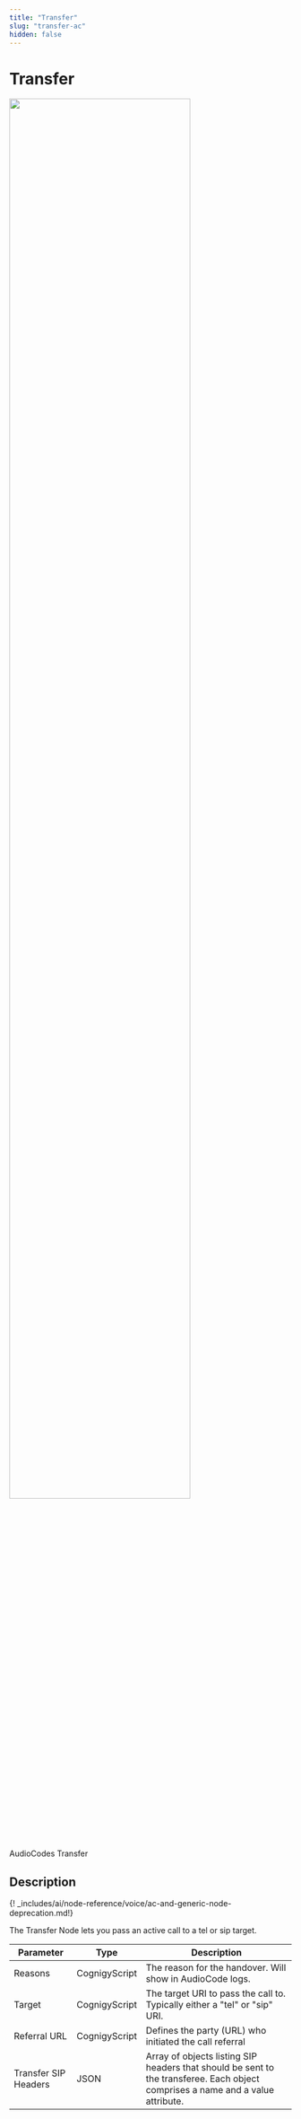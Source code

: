 ```yaml
---
title: "Transfer" 
slug: "transfer-ac" 
hidden: false 
---
```

# Transfer

<Frame>
  <img class="image-center" src="../../../../../../_assets/ai/build/node-reference/audiocodes/transfer.png" width="80%" />
  <figcaption>AudioCodes Transfer</figcaption>
</Frame>

## Description

{! _includes/ai/node-reference/voice/ac-and-generic-node-deprecation.md!}

The Transfer Node lets you pass an active call to a tel or sip target.

| Parameter            | Type          | Description                                                                                                                     |
|----------------------|---------------|---------------------------------------------------------------------------------------------------------------------------------|
| Reasons              | CognigyScript | The reason for the handover. Will show in AudioCode logs.                                                                       |
| Target               | CognigyScript | The target URI to pass the call to. Typically either a "tel" or "sip" URI.                                                      |
| Referral URL         | CognigyScript | Defines the party (URL) who initiated the call referral                                                                         |
| Transfer SIP Headers | JSON          | Array of objects listing SIP headers that should be sent to the transferee. Each object comprises a name and a value attribute. |
